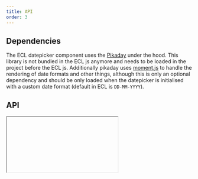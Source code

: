 ```yaml
---
title: API
order: 3
---
```



## Dependencies

The ECL datepicker component uses the [Pikaday](https://github.com/Pikaday/Pikaday) under the hood. This library is not bundled in the ECL js anymore and needs to be loaded in the project before the ECL js.
Additionally pikaday uses [moment.js](https://momentjs.com/) to handle the rendering of date formats and other things, although this is only an optional dependency and should be only loaded when the datepicker is initialised with a custom date format (default in ECL is `DD-MM-YYYY`).

## API

<Iframe url="/apis/ec/Datepicker.html" />

## Setup

There are 2 ways to initialise the component.

### Automatic

Add `data-ecl-auto-init="Datepicker"` attribute to component's input markup:

```html
<input class="ecl-datepicker__field ecl-text-input ecl-text-input--s" data-ecl-auto-init="Datepicker" data-ecl-datepicker-toggle >
  ...
</div>
```

Use the `ECL` library's `autoInit()` (`ECL.autoInit()`) when your page is ready or other custom event you want to hook onto.

### Manual

Get target element, create an instance and invoke `init()`.

Given you have 1 element with an attribute `data-ecl-datepicker-toggle` on the page:

```js
var elt = document.querySelector('[data-ecl-datepicker-toggle]');
var datepicker = new ECL.Datepicker(elt);
datepicker.init();
```
